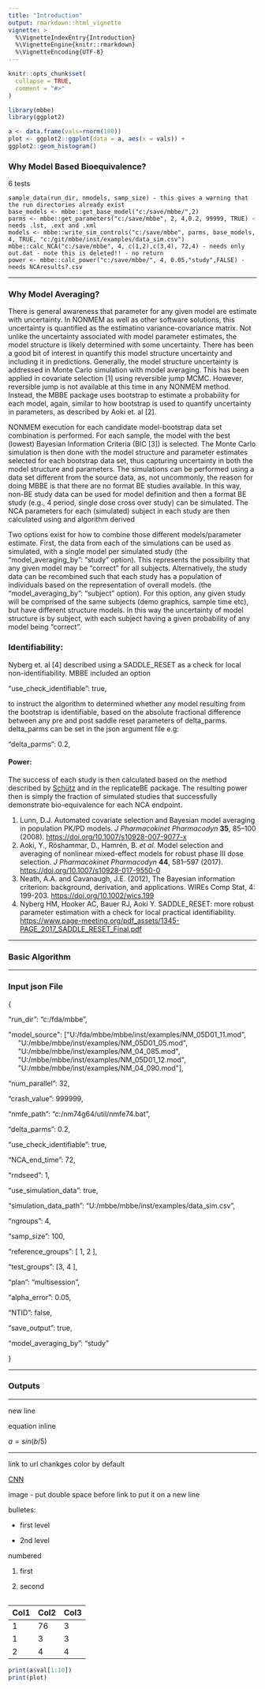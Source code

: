 ```yaml
---
title: "Introduction"
output: rmarkdown::html_vignette
vignette: >
  %\VignetteIndexEntry{Introduction}
  %\VignetteEngine{knitr::rmarkdown}
  %\VignetteEncoding{UTF-8}
---
```


```r
knitr::opts_chunk$set(
  collapse = TRUE,
  comment = "#>"
)
```

```r
library(mbbe)
library(ggplot2) 

a <- data.frame(vals=rnorm(100))
plot <- ggplot2::ggplot(data = a, aes(x = vals)) +
ggplot2::geom_histogram()

```

### Why Model Based Bioequivalence?

6 tests

```         
sample_data(run_dir, nmodels, samp_size) - this gives a warning that the run directories already exist
base_models <- mbbe::get_base_model("c:/save/mbbe/",2)  
parms <- mbbe::get_parameters("c:/save/mbbe", 2, 4,0.2, 99999, TRUE) - needs .lst, .ext and .xml 
models <- mbbe::write_sim_controls("c:/save/mbbe", parms, base_models, 4, TRUE, "c:/git/mbbe/inst/examples/data_sim.csv") 
mbbe::calc_NCA("c:/save/mbbe", 4, c(1,2),c(3,4), 72,4) - needs only out.dat - note this is deleted!! - no return
power <- mbbe::calc_power("c:/save/mbbe/", 4, 0.05,"study",FALSE) - needs NCAresults?.csv
```

------------------------------------------------------------------------

### Why Model Averaging?

There is general awareness that parameter for any given model are estimate with uncertainty. In NONMEM as well as other software solutions, this uncertainty is quantified as the estimatino variance-covariance matrix. Not unlike the uncertainty associated with model parameter estimates, the model structure is likely determined with some uncertainty. There has been a good bit of interest in quantify this model structure uncertainty and including it in predictions. Generally, the model structure uncertainty is addressed in Monte Carlo simulation with model averaging. This has been applied in covariate selection [1] using reversible jump MCMC. However, reversible jump is not available at this time in any NONMEM method. Instead, the MBBE package uses bootstrap to estimate a probability for each model, again, similar to how bootstrap is used to quantify uncertainty in parameters, as described by Aoki et. al [2].

NONMEM execution for each candidate model-bootstrap data set combination is performed. For each sample, the model with the best (lowest) Bayesian Information Criteria (BIC [3]) is selected. The Monte Carlo simulation is then done with the model structure and parameter estimates selected for each bootstrap data set, thus capturing uncertainty in both the model structure and parameters. The simulations can be performed using a data set different from the source data, as, not uncommonly, the reason for doing MBBE is that there are no format BE studies available. In this way, non-BE study data can be used for model definition and then a format BE study (e.g., 4 period, single dose cross over study) can be simulated. The NCA parameters for each (simulated) subject in each study are then calculated using and algorithm derived

Two options exist for how to combine those different models/parameter estimate. First, the data from each of the simulations can be used as simulated, with a single model per simulated study (the "model_averaging_by": "study" option). This represents the possibility that any given model may be "correct" for all subjects. Alternatively, the study data can be recombined such that each study has a population of individuals based on the representation of overall models. (the "model_averaging_by": "subject" option). For this option, any given study will be comprised of the same subjects (demo graphics, sample time etc), but have different structure models. In this way the uncertainty of model structure is by subject, with each subject having a given probability of any model being "correct".

### Identifiability:

Nyberg et. al [4] described using a SADDLE_RESET as a check for local non-identifiability. MBBE included an option

"use_check_identifiable": true,

to instruct the algorithm to determined whether any model resulting from the bootstrap is identifiable, based on the absolute fractional difference between any pre and post saddle reset parameters of delta_parms. delta_parms can be set in the json argument file e.g:

"delta_parms": 0.2,

#### Power:

The success of each study is then calculated based on the method described by [Schütz](https://cran.r-project.org/web/packages/replicateBE/replicateBE.pdf) and in the replicateBE package. The resulting power then is simply the fraction of simulated studies that successfully demonstrate bio-equivalence for each NCA endpoint.

1.  Lunn, D.J. Automated covariate selection and Bayesian model averaging in population PK/PD models. *J Pharmacokinet Pharmacodyn* **35**, 85--100 (2008). <https://doi.org/10.1007/s10928-007-9077-x>
2.  Aoki, Y., Röshammar, D., Hamrén, B. *et al.* Model selection and averaging of nonlinear mixed-effect models for robust phase III dose selection. *J Pharmacokinet Pharmacodyn* **44**, 581--597 (2017). <https://doi.org/10.1007/s10928-017-9550-0>
3.  Neath, A.A. and Cavanaugh, J.E. (2012), The Bayesian information criterion: background, derivation, and applications. WIREs Comp Stat, 4: 199-203. <https://doi.org/10.1002/wics.199>
4.  Nyberg HM, Hooker AC, Bauer RJ, Aoki Y. SADDLE_RESET: more robust parameter estimation with a check for local practical identifiability. <https://www.page-meeting.org/pdf_assets/1345-PAGE_2017_SADDLE_RESET_Final.pdf>

------------------------------------------------------------------------

### Basic Algorithm

------------------------------------------------------------------------

### Input json File

{

"run_dir": "c:/fda/mbbe",

```{=html}
"model_source": ["U:/fda/mbbe/mbbe/inst/examples/NM_05D01_11.mod",<br>
```
```{=html}
&nbsp&nbsp&nbsp&nbsp&nbsp"U:/mbbe/mbbe/inst/examples/NM_05D01_05.mod",<br>
```
```{=html}
&nbsp&nbsp&nbsp&nbsp&nbsp"U:/mbbe/mbbe/inst/examples/NM_04_085.mod",<br>
```
```{=html}
&nbsp&nbsp&nbsp&nbsp&nbsp"U:/mbbe/mbbe/inst/examples/NM_05D01_12.mod",<br>
```
```{=html}
&nbsp&nbsp&nbsp&nbsp&nbsp"U:/mbbe/mbbe/inst/examples/NM_04_090.mod"],<br>
```
"num_parallel": 32,

"crash_value": 999999,

"nmfe_path": "c:/nm74g64/util/nmfe74.bat",

"delta_parms": 0.2,

"use_check_identifiable": true,

"NCA_end_time": 72,

"rndseed": 1,

"use_simulation_data": true,

"simulation_data_path": "U:/mbbe/mbbe/inst/examples/data_sim.csv",

"ngroups": 4,

"samp_size": 100,

"reference_groups": [ 1, 2 ],

"test_groups": [3, 4 ],

"plan": "multisession",

"alpha_error": 0.05,

"NTID": false,

"save_output": true,

"model_averaging_by": "study"

}

------------------------------------------------------------------------

### Outputs

------------------------------------------------------------------------

new line

equation inline

$a = sin( b/5)$

------------------------------------------------------------------------

link to url chankges color by default

[CNN](http://www.cnn.com)

image - put double space before link to put it on a new line

bulletes:

-   first level

-   2nd level

numbered

1.  first

2.  second

```r

```

| Col1 | Col2 | Col3 |
|------|------|------|
| 1    | 76   | 3    |
| 1    | 3    | 3    |
| 2    | 4    | 4    |

```r
print(a$val[1:10])
print(plot)
```
